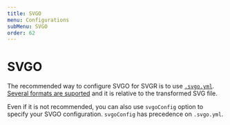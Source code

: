 ```yaml
---
title: SVGO
menu: Configurations
subMenu: SVGO
order: 62
---
```


# SVGO

The recommended way to configure SVGO for SVGR is to use [`.svgo.yml`](https://github.com/svg/svgo/blob/master/.svgo.yml). [Several formats are suported](./packages/core/src/plugins/svgo.js) and it is relative to the transformed SVG file.

Even if it is not recommended, you can also use `svgoConfig` option to specify your SVGO configuration. `svgoConfig` has precedence on `.svgo.yml`.
